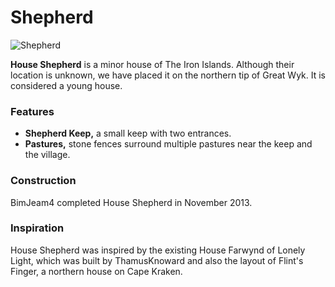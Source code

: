 

# Shepherd

<Image src="https://cdn.sanity.io/images/1as7cn02/production/7dac518f11c1cc307726fd011d0ef1000290dfac-1280x720.png?w=976&h=350&fit=crop&crop=center&auto=format" alt="Shepherd" width={976} height={350}  />

<ProjectDetails
  floatRight
  region="Iron Islands"
  house="House Shepherd"
  type="Keep"
  status="Completed"
  warp="/warp shepherd"
  projectLead="BimJeam4"
  dateStarted="October 27, 2013"
  dateCompleted="October 27, 2013"
/>

**House Shepherd** is a minor house of The Iron Islands. Although their location is unknown, we have placed it on the northern tip of Great Wyk. It is considered a young house.

### Features

* **Shepherd Keep,** a small keep with two entrances.
* **Pastures,** stone fences surround multiple pastures near the keep and the village.

### Construction

BimJeam4 completed House Shepherd in November 2013.

### Inspiration

House Shepherd was inspired by the existing House Farwynd of Lonely Light, which was built by ThamusKnoward and also the layout of Flint's Finger, a northern house on Cape Kraken.
